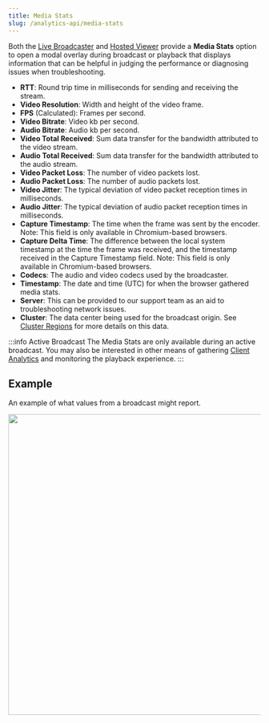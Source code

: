 ```yaml
---
title: Media Stats
slug: /analytics-api/media-stats
---
```


Both the [Live Broadcaster](/millicast/streaming-dashboard/how-to-broadcast-in-dashboard.mdx) and [Hosted Viewer](/millicast/playback/hosted-player/index.md) provide a **Media Stats** option to open a modal overlay during broadcast or playback that displays information that can be helpful in judging the performance or diagnosing issues when troubleshooting.

- **RTT**: Round trip time in milliseconds for sending and receiving the stream.
- **Video Resolution**: Width and height of the video frame.
- **FPS** (Calculated): Frames per second.
- **Video Bitrate**: Video kb per second.
- **Audio Bitrate**: Audio kb per second.
- **Video Total Received**: Sum data transfer for the bandwidth attributed to the video stream.
- **Audio Total Received**: Sum data transfer for the bandwidth attributed to the audio stream.
- **Video Packet Loss**: The number of video packets lost.
- **Audio Packet Loss**: The number of audio packets lost.
- **Video Jitter**: The typical deviation of video packet reception times in milliseconds.
- **Audio Jitter**: The typical deviation of audio packet reception times in milliseconds.
- **Capture Timestamp**: The time when the frame was sent by the encoder. Note: This field is only available in Chromium-based browsers.
- **Capture Delta Time**: The difference between the local system timestamp at the time the frame was received, and the timestamp received in the Capture Timestamp field. Note: This field is only available in Chromium-based browsers.
- **Codecs**: The audio and video codecs used by the broadcaster.
- **Timestamp**: The date and time (UTC) for when the browser gathered media stats.
- **Server**: This can be provided to our support team as an aid to troubleshooting network issues.
- **Cluster**: The data center being used for the broadcast origin. See [Cluster Regions](/millicast/distribution/multi-region-support/index.mdx) for more details on this data.

:::info Active Broadcast
The Media Stats are only available during an active broadcast. You may also be interested in other means of gathering [Client Analytics](/millicast/playback/client-analytics/index.mdx) and monitoring the playback experience.
:::

## Example

An example of what values from a broadcast might report.


<div class="center-container">
  <img src={MediaStats} width="600" />
</div>
